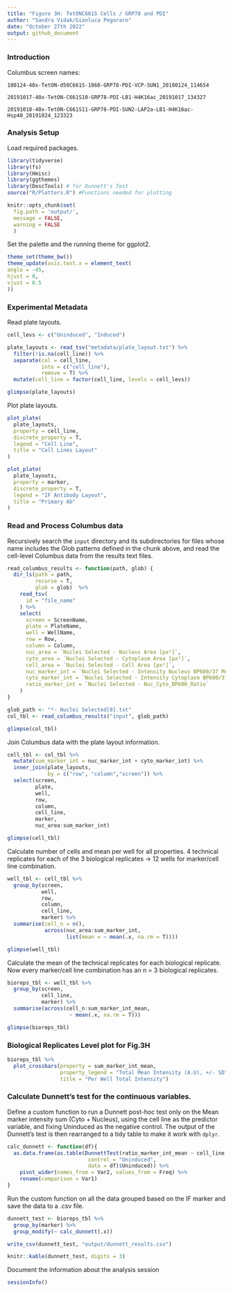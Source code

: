 ```yaml
---
title: "Figure 3H: TetONC661S Cells / GRP78 and PDI"
author: "Sandra Vidak/Gianluca Pegoraro"
date: "October 27th 2022"
output: github_document
---
```


### Introduction

Columbus screen names:

`180124-40x-TetON-d50C661S-1868-GRP78-PDI-VCP-SUN1_20180124_114654`

`20191017-40x-TetON-C661S10-GRP78-PDI-LB1-H4K16ac_20191017_134327`

`20191018-40x-TetON-C661S11-GRP78-PDI-SUN2-LAP2a-LB1-H4K16ac-Hsp40_20191024_123323`

### Analysis Setup

Load required packages.

```r
library(tidyverse)
library(fs)
library(Hmisc)
library(ggthemes)
library(DescTools) # for Dunnett's Test
source("R/Plotters.R") #Functions needed for plotting
```

```r
knitr::opts_chunk$set(
  fig.path = 'output/',
  message = FALSE,
  warning = FALSE
  )
```

Set the palette and the running theme for ggplot2.

```r
theme_set(theme_bw())
theme_update(axis.text.x = element_text(
angle = -45,
hjust = 0,
vjust = 0.5
))
```

### Experimental Metadata

Read plate layouts.

```r
cell_levs <- c("Uninduced", "Induced")

plate_layouts <- read_tsv("metadata/plate_layout.txt") %>%
  filter(!is.na(cell_line)) %>%
  separate(col = cell_line, 
           into = c("cell_line"), 
           remove = T) %>%
  mutate(cell_line = factor(cell_line, levels = cell_levs))

glimpse(plate_layouts)
```

Plot plate layouts.

```r
plot_plate(
  plate_layouts,
  property = cell_line,
  discrete_property = T,
  legend = "Cell Line",
  title = "Cell Lines Layout"
)
```

```r
plot_plate(
  plate_layouts,
  property = marker,
  discrete_property = T,
  legend = "IF Antibody Layout",
  title = "Primary Ab"
)
```

### Read and Process Columbus data

Recursively search the `input` directory and its subdirectories for files whose name includes the Glob patterns defined in the chunk above, and read the cell-level Columbus data from the results text files.

```r
read_columbus_results <- function(path, glob) {
  dir_ls(path = path,
         recurse = T,
         glob = glob)  %>%
    read_tsv(
      id = "file_name"
    ) %>%
    select(
      screen = ScreenName,
      plate = PlateName,
      well = WellName,
      row = Row,
      column = Column,
      nuc_area = `Nuclei Selected - Nucleus Area [px²]`,
      cyto_area = `Nuclei Selected - Cytoplasm Area [px²]`,
      cell_area = `Nuclei Selected - Cell Area [px²]`,
      nuc_marker_int = `Nuclei Selected - Intensity Nucleus BP600/37 Mean`,
      cyto_marker_int = `Nuclei Selected - Intensity Cytoplasm BP600/37 Mean`,
      ratio_marker_int = `Nuclei Selected - Nuc_Cyto_BP600_Ratio`
    )
}

glob_path <- "*- Nuclei Selected[0].txt"
col_tbl <- read_columbus_results("input", glob_path)

glimpse(col_tbl)
```

Join Columbus data with the plate layout information.

```r
cell_tbl <- col_tbl %>%
  mutate(sum_marker_int = nuc_marker_int + cyto_marker_int) %>%
  inner_join(plate_layouts,
             by = c("row", "column","screen")) %>%
  select(screen,
         plate,
         well,
         row,
         column,
         cell_line,
         marker,
         nuc_area:sum_marker_int)

glimpse(cell_tbl)
```

Calculate number of cells and mean per well for all properties. 4 technical replicates for each of the 3 biological replicates -\> 12 wells for marker/cell line combination.

```r
well_tbl <- cell_tbl %>%
  group_by(screen,
           well,
           row,
           column,
           cell_line,
           marker) %>%
  summarise(cell_n = n(),
            across(nuc_area:sum_marker_int,
                   list(mean = ~ mean(.x, na.rm = T))))

glimpse(well_tbl)
```

Calculate the mean of the technical replicates for each biological replicate. Now every marker/cell line combination has an n = 3 biological replicates.

```r
bioreps_tbl <- well_tbl %>%
  group_by(screen,
           cell_line,
           marker) %>%
  summarise(across(cell_n:sum_marker_int_mean,
                    ~ mean(.x, na.rm = T)))

glimpse(bioreps_tbl)
```

### Biological Replicates Level plot for Fig.3H

```r
bioreps_tbl %>%
  plot_crossbars(property = sum_marker_int_mean,
                 property_legend = "Total Mean Intensity (A.U), +/- SD",
                 title = "Per Well Total Intensity")
```

### Calculate Dunnett's test for the continuous variables.

Define a custom function to run a Dunnett post-hoc test only on the Mean marker intensity sum (Cyto + Nucleus), using the cell line as the predictor variable, and fixing Uninduced as the negative control. The output of the Dunnett's test is then rearranged to a tidy table to make it work with `dplyr`.

```r
calc_dunnett <- function(df){
  as.data.frame(as.table(DunnettTest(ratio_marker_int_mean ~ cell_line,
                          control = "Uninduced",
                          data = df)$Uninduced)) %>%
    pivot_wider(names_from = Var2, values_from = Freq) %>%
    rename(comparison = Var1)
}
```

Run the custom function on all the data grouped based on the IF marker and save the data to a .csv file.

```r
dunnett_test <- bioreps_tbl %>%
  group_by(marker) %>%
  group_modify(~ calc_dunnett(.x))

write_csv(dunnett_test, "output/dunnett_results.csv")

knitr::kable(dunnett_test, digits = 3)
```

Document the information about the analysis session

```r
sessionInfo()
```
